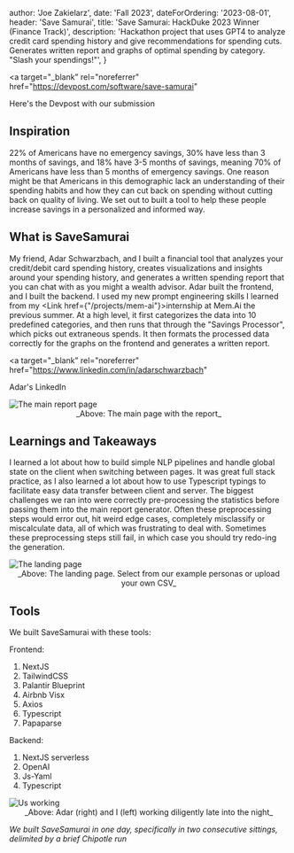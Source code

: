 
  author: 'Joe Zakielarz',
  date: 'Fall 2023',
  dateForOrdering: '2023-08-01',
  header: 'Save Samurai',
  title: 'Save Samurai: HackDuke 2023 Winner (Finance Track)',
  description:
    'Hackathon project that uses GPT4 to analyze credit card spending history and give recommendations for spending cuts. Generates written report and graphs of optimal spending by category. "Slash your spendings!"',
}


<a
  target="_blank"
  rel="noreferrer"
  href="https://devpost.com/software/save-samurai"
>
  Here's the Devpost with our submission
</a>

## Inspiration

22% of Americans have no emergency savings, 30% have less than 3 months of savings, and 18% have 3-5 months of savings, meaning 70% of Americans have less than 5 months of emergency savings.
One reason might be that Americans in this demographic lack an understanding of their spending habits and how they can cut back on spending without cutting back on quality of living. We set out to built a tool to help these people increase savings in a personalized and informed way.

## What is SaveSamurai

My friend, Adar Schwarzbach, and I built a financial tool that analyzes your credit/debit card spending history, creates visualizations and insights around your spending history, and generates a written spending report that you can chat with as you might a wealth advisor.
Adar built the frontend, and I built the backend. I used my new prompt engineering skills I learned from my <Link href={"/projects/mem-ai"}>internship at Mem.Ai</Link> the previous summer. At a high level, it first categorizes the data into 10 predefined categories,
and then runs that through the "Savings Processor", which picks out extraneous spends. It then formats the processed data correctly for the graphs on the frontend and generates a written report.

<a
  target="_blank"
  rel="noreferrer"
  href="https://www.linkedin.com/in/adarschwarzbach"
>
  Adar's LinkedIn
</a>

<Image src={main} alt="The main report page" draggable={false} />
<div align="center">_Above: The main page with the report_</div>

## Learnings and Takeaways

I learned a lot about how to build simple NLP pipelines and handle global state on the client when switching between pages. It was great full stack practice, as I also learned a lot about how to use Typescript typings to facilitate easy data transfer between client and server.
The biggest challenges we ran into were correctly pre-processing the statistics before passing them into the main report generator. Often these preprocessing steps would error out, hit weird edge cases, completely misclassify or miscalculate data, all of which was frustrating to deal with.
Sometimes these preprocessing steps still fail, in which case you should try redo-ing the generation.

<Image src={home} alt="The landing page" draggable={false} />
<div align="center">
  _Above: The landing page. Select from our example personas or upload your own
  CSV_
</div>

## Tools

We built SaveSamurai with these tools:

Frontend:

1. NextJS
2. TailwindCSS
3. Palantir Blueprint
4. Airbnb Visx
5. Axios
6. Typescript
7. Papaparse

Backend:

1. NextJS serverless
2. OpenAI
3. Js-Yaml
4. Typescript

<Image src={working} alt="Us working" draggable={false} />
<div align="center">
  _Above: Adar (right) and I (left) working diligently late into the night_
</div>

_We built SaveSamurai in one day, specifically in two consecutive sittings, delimited by a brief Chipotle run_
